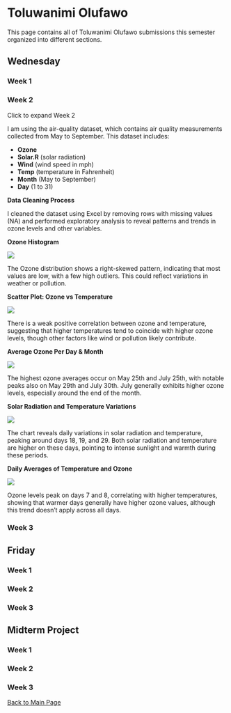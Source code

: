 # Toluwanimi Olufawo

This page contains all of Toluwanimi Olufawo submissions this semester organized into different sections.

## Wednesday

### Week 1

### Week 2
 <summary>Click to expand Week 2</summary>
I am using the air-quality dataset, which contains air quality measurements collected from May to September. This dataset includes:

- **Ozone**
- **Solar.R** (solar radiation)
- **Wind** (wind speed in mph)
- **Temp** (temperature in Fahrenheit)
- **Month** (May to September)
- **Day** (1 to 31)

**Data Cleaning Process**

I cleaned the dataset using Excel by removing rows with missing values (NA) and performed exploratory analysis to reveal patterns and trends in ozone levels and other variables.

**Ozone Histogram**

![](hist_ozone_toluwanimi.png)

The Ozone distribution shows a right-skewed pattern, indicating that most values are low, with a few high outliers. This could reflect variations in weather or pollution.

**Scatter Plot: Ozone vs Temperature**

![](scatter_ozone_vs_temp_toluwanimi.png)

There is a weak positive correlation between ozone and temperature, suggesting that higher temperatures tend to coincide with higher ozone levels, though other factors like wind or pollution likely contribute.

**Average Ozone Per Day & Month**

![](pivot4_table_toluwanimi.png)

The highest ozone averages occur on May 25th and July 25th, with notable peaks also on May 29th and July 30th. July generally exhibits higher ozone levels, especially around the end of the month.

**Solar Radiation and Temperature Variations**

![](pivot1_chart_toluwanimi.png)

The chart reveals daily variations in solar radiation and temperature, peaking around days 18, 19, and 29. Both solar radiation and temperature are higher on these days, pointing to intense sunlight and warmth during these periods.

**Daily Averages of Temperature and Ozone**

![](pivot2_chart_toluwanimi.png)

Ozone levels peak on days 7 and 8, correlating with higher temperatures, showing that warmer days generally have higher ozone values, although this trend doesn't apply across all days.

### Week 3


## Friday
### Week 1
### Week 2
### Week 3

## Midterm Project
### Week 1
### Week 2
### Week 3



[Back to Main Page](introduction.html)
